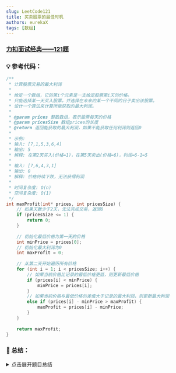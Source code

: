 ```yaml
---
slug: LeetCode121
title: 买卖股票的最佳时机
authors: eurekaX
tags: [数组]
---
```



### <B2>[力扣面试经典——121题](https://leetcode.cn/problems/best-time-to-buy-and-sell-stock/description/?envType=study-plan-v2&envId=top-interview-150 "力扣")</B2>

<!-- truncate -->


### 💡 参考代码：

```c
/**
 * 计算股票交易的最大利润
 * 
 * 给定一个数组，它的第i个元素是一支给定股票第i天的价格。
 * 只能选择某一天买入股票，并选择在未来的某一个不同的日子卖出该股票。
 * 设计一个算法来计算所能获取的最大利润。
 * 
 * @param prices 整数数组，表示股票每天的价格
 * @param pricesSize 数组prices的长度
 * @return 返回能获取的最大利润，如果不能获取任何利润则返回0
 * 
 * 示例:
 * 输入: [7,1,5,3,6,4]
 * 输出: 5
 * 解释: 在第2天买入(价格=1)，在第5天卖出(价格=6)，利润=6-1=5
 * 
 * 输入: [7,6,4,3,1]
 * 输出: 0
 * 解释: 价格持续下跌，无法获得利润
 * 
 * 时间复杂度: O(n)
 * 空间复杂度: O(1)
 */
int maxProfit(int* prices, int pricesSize) {
    // 如果天数少于2天，无法完成交易，返回0
    if (pricesSize <= 1) {
        return 0;
    }
    
    // 初始化最低价格为第一天的价格
    int minPrice = prices[0];
    // 初始化最大利润为0
    int maxProfit = 0;
    
    // 从第二天开始遍历所有价格
    for (int i = 1; i < pricesSize; i++) {
        // 如果当前价格比记录的最低价格更低，则更新最低价格
        if (prices[i] < minPrice) {
            minPrice = prices[i];
        } 
        // 如果当前价格与最低价格的差值大于记录的最大利润，则更新最大利润
        else if (prices[i] - minPrice > maxProfit) {
            maxProfit = prices[i] - minPrice;
        }
    }
    
    return maxProfit;
}
```

### 📖 总结：

<details>
<summary>点击展开题目总结</summary>
# 🤔 买卖股票的最佳时机

---

## 1️⃣ 题目核心信息

🎯 **功能描述**：给定股票价格数组，找出买入和卖出股票能获得的最大利润，只能进行一次交易且卖出日必须在买入日之后

📥 **输入输出**：
- **输入**：int* prices（股票价格数组）, int pricesSize（数组长度）
- **输出**：int（最大利润值，无法获利时返回0）

---

## 2️⃣ 实现原理

💡 **核心思路**：一次遍历动态维护最低买入价格和最大利润

📋 **实现步骤**：
1. 初始化最低价格为第一天价格，最大利润为0
2. 从第二天开始遍历价格数组
3. 若当前价格低于最低价格，则更新最低价格
4. 否则计算当前卖出可得利润，若大于最大利润则更新最大利润
5. 遍历结束返回最大利润

---

## 3️⃣ 关键点解析

原始思路是使用快慢指针枚举所有买入卖出组合，通过两层循环计算每种可能的利润并取最大值。但该方法时间复杂度为O(n²)。最优解通过记录到目前为止的最低价格和最大利润，只需一次遍历就能得到结果，时间复杂度优化为O(n)。

### 🎯 代码技巧
- 使用else if避免不必要的利润计算
- 初始化最低价格为第一个元素，从第二个元素开始遍历
- 利用贪心思想，始终维护到目前为止的最优解

## 4️⃣ 使用场景

### ✅ 适用情况：
- 股票交易利润最大化问题
- 需要找出数组中两个元素的最大正向差值
- 在线算法需要实时更新最优解

### ⚠️ 前提条件：
- 卖出日必须在买入日之后
- 只能进行一次交易
- 数组元素为非负整数

## 5️⃣ 复杂度分析

- ⏱️ 时间复杂度：O(n)，只需遍历数组一次

- 💾 空间复杂度：O(1)，只使用常数个额外变量

## 6️⃣ 注意事项

### 🚩 边界情况：
- 数组长度为0或1时，无法完成交易
- 价格持续下跌时，利润为0
- 数组为空指针的情况

### 💥 易错点：
- 忘记处理数组长度小于2的边界情况
- 错误地允许在买入前卖出
- 没有正确初始化最小价格和最大利润
</details>
